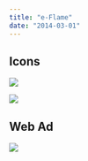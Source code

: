 ```yaml
---
title: "e-Flame"
date: "2014-03-01"
---
```



## Icons

![](https://bradford.digital/bradford-digital/wp-content/uploads/eFlame_icons-dimensions.png)

![](https://bradford.digital/bradford-digital/wp-content/uploads/eFlame_icons-features.png)

## Web Ad

![](https://bradford.digital/bradford-digital/wp-content/uploads/eFlame_amazon-ad.png)
